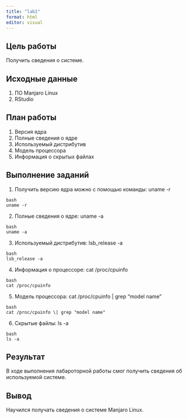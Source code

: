 ```yaml
---
title: "lab1"
format: html
editor: visual
---
```


## Цель работы 
Получить сведения о системе.

## Исходные данные
1. ПО Manjaro Linux
2. RStudio

## План работы
1. Версия ядра
2. Полные сведения о ядре
3. Используемый дистрибутив
4. Модель процессора
5. Информация о скрытых файлах


## Выполнение заданий

1. Получить версию ядра можно с помощью команды: uname -r
```
{bash}

uname -r
```

2. Полные сведения о ядре: uname -a
```
{bash}

uname -a
```


3. Используемый дистрибутив: lsb_release -a
```
{bash}

lsb_release -a
```

4. Информация о процессоре: cat /proc/cpuinfo
```
{bash}

cat /proc/cpuinfo
```


5. Модель процессора: cat /proc/cpuinfo \| grep "model name"
```
{bash}

cat /proc/cpuinfo \| grep "model name"
```

6. Скрытые файлы: ls -a
```
{bash}

ls -a
```

## Результат
В ходе выполнения лабароторной работы смог получить сведения об используемой системе.

## Вывод
Научился получать сведения о системе Manjaro Linux.
